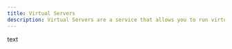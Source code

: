 ---
title: Virtual Servers
description: Virtual Servers are a service that allows you to run virtual servers on our hardware.
---
text